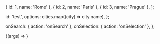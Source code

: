 
<Meta title="Components/Typeahead" />

  { id: 1, name: 'Rome' },
  { id: 2, name: 'Paris' },
  { id: 3, name: 'Prague' },
];

  id: 'test',
  options: cities.map((city) => city.name),
};

  onSearch: { action: 'onSearch' },
  onSelection: { action: 'onSelection' },
};

<Canvas>
  <Story name="Default" args={commonArgs} argTypes={commonArgTypes}>
    {(args) => <Typeahead {...args} />}
  </Story>
</Canvas>

<ArgsTable story="Default" />
